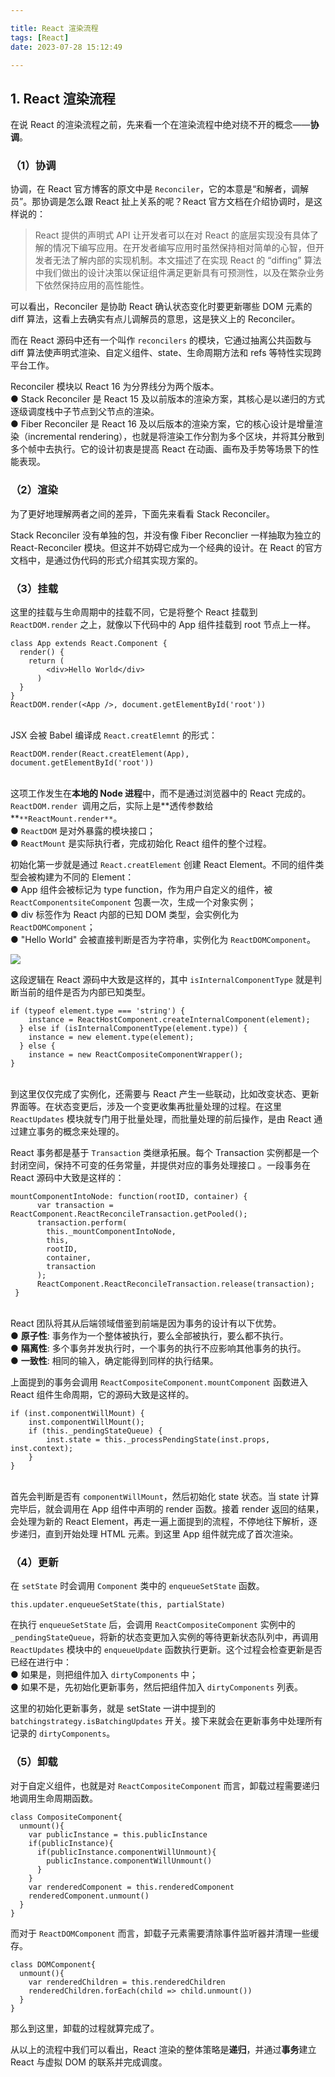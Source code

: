 ```yaml
---

title: React 渲染流程
tags: [React]
date: 2023-07-28 15:12:49

---
```


<meta name="referrer" content="no-referrer" />

<a name="WjTXE"></a>

## 1. React 渲染流程

在说 React 的渲染流程之前，先来看一个在渲染流程中绝对绕不开的概念——**协调**。

<a name="fab8p"></a>

### （1）协调

协调，在 React 官方博客的原文中是 `Reconciler`，它的本意是“和解者，调解员”。那协调是怎么跟 React 扯上关系的呢？React 官方文档在介绍协调时，是这样说的：

> React 提供的声明式 API 让开发者可以在对 React 的底层实现没有具体了解的情况下编写应用。在开发者编写应用时虽然保持相对简单的心智，但开发者无法了解内部的实现机制。本文描述了在实现 React 的 “diffing” 算法中我们做出的设计决策以保证组件满足更新具有可预测性，以及在繁杂业务下依然保持应用的高性能性。

可以看出，Reconciler 是协助 React 确认状态变化时要更新哪些 DOM 元素的 diff 算法，这看上去确实有点儿调解员的意思，这是狭义上的 Reconciler。

而在 React 源码中还有一个叫作 `reconcilers` 的模块，它通过抽离公共函数与 diff 算法使声明式渲染、自定义组件、state、生命周期方法和 refs 等特性实现跨平台工作。

Reconciler 模块以 React 16 为分界线分为两个版本。<br />● Stack Reconciler 是 React 15 及以前版本的渲染方案，其核心是以递归的方式逐级调度栈中子节点到父节点的渲染。<br />● Fiber Reconciler 是 React 16 及以后版本的渲染方案，它的核心设计是增量渲染（incremental rendering），也就是将渲染工作分割为多个区块，并将其分散到多个帧中去执行。它的设计初衷是提高 React 在动画、画布及手势等场景下的性能表现。

<a name="ELQTw"></a>

### （2）渲染

为了更好地理解两者之间的差异，下面先来看看 Stack Reconciler。

Stack Reconciler 没有单独的包，并没有像 Fiber Reconclier 一样抽取为独立的 React-Reconciler 模块。但这并不妨碍它成为一个经典的设计。在 React 的官方文档中，是通过伪代码的形式介绍其实现方案的。

<a name="la8v3"></a>

### （3）挂载

这里的挂载与生命周期中的挂载不同，它是将整个 React 挂载到 `ReactDOM.render` 之上，就像以下代码中的 App 组件挂载到 root 节点上一样。

```tsx
class App extends React.Component {
  render() {
    return (
        <div>Hello World</div>
      )
  }
}
ReactDOM.render(<App />, document.getElementById('root'))
```

<br />JSX 会被 Babel 编译成 `React.creatElemnt` 的形式：

```tsx
ReactDOM.render(React.creatElement(App), document.getElementById('root'))
```

<br />这项工作发生在**本地的 Node 进程**中，而不是通过浏览器中的 React 完成的。`ReactDOM.render `调用之后，实际上是**透传参数给 **`**ReactMount.render**`。<br />● `ReactDOM` 是对外暴露的模块接口；<br />● `ReactMount` 是实际执行者，完成初始化 React 组件的整个过程。

初始化第一步就是通过 `React.creatElement` 创建 React Element。不同的组件类型会被构建为不同的 Element：<br />● App 组件会被标记为 type function，作为用户自定义的组件，被 `ReactComponentsiteComponent` 包裹一次，生成一个对象实例；<br />● div 标签作为 React 内部的已知 DOM 类型，会实例化为 `ReactDOMComponent`；<br />● "Hello World" 会被直接判断是否为字符串，实例化为 `ReactDOMComponent`。

![](https://cdn.nlark.com/yuque/0/2021/png/1500604/1612866003096-c86d7836-73f3-439e-b718-3cbe1e94605e.png)

这段逻辑在 React 源码中大致是这样的，其中 `isInternalComponentType` 就是判断当前的组件是否为内部已知类型。

```tsx
if (typeof element.type === 'string') {
    instance = ReactHostComponent.createInternalComponent(element);
  } else if (isInternalComponentType(element.type)) {
    instance = new element.type(element);
  } else {
    instance = new ReactCompositeComponentWrapper();
}
```

<br />到这里仅仅完成了实例化，还需要与 React 产生一些联动，比如改变状态、更新界面等。在状态变更后，涉及一个变更收集再批量处理的过程。在这里 `ReactUpdates` 模块就专门用于批量处理，而批量处理的前后操作，是由 React 通过建立事务的概念来处理的。

React 事务都是基于 `Transaction` 类继承拓展。每个 Transaction 实例都是一个封闭空间，保持不可变的任务常量，并提供对应的事务处理接口 。一段事务在 React 源码中大致是这样的：

```tsx
mountComponentIntoNode: function(rootID, container) {
      var transaction = ReactComponent.ReactReconcileTransaction.getPooled();
      transaction.perform(
        this._mountComponentIntoNode,
        this,
        rootID,
        container,
        transaction
      );
      ReactComponent.ReactReconcileTransaction.release(transaction);
 }
```

<br />React 团队将其从后端领域借鉴到前端是因为事务的设计有以下优势。<br />● **原子性**: 事务作为一个整体被执行，要么全部被执行，要么都不执行。<br />● **隔离性**: 多个事务并发执行时，一个事务的执行不应影响其他事务的执行。<br />● **一致性**: 相同的输入，确定能得到同样的执行结果。

上面提到的事务会调用 `ReactCompositeComponent.mountComponent` 函数进入 React 组件生命周期，它的源码大致是这样的。

```tsx
if (inst.componentWillMount) {
    inst.componentWillMount();
    if (this._pendingStateQueue) {
        inst.state = this._processPendingState(inst.props, inst.context);
    }
}
```

<br />首先会判断是否有 `componentWillMount`，然后初始化 state 状态。当 state 计算完毕后，就会调用在 App 组件中声明的 render 函数。接着 render 返回的结果，会处理为新的 React Element，再走一遍上面提到的流程，不停地往下解析，逐步递归，直到开始处理 HTML 元素。到这里 App 组件就完成了首次渲染。

<a name="soBQm"></a>

### （4）更新

在 `setState` 时会调用 `Component` 类中的 `enqueueSetState` 函数。

```tsx
this.updater.enqueueSetState(this, partialState)
```

在执行 `enqueueSetState` 后，会调用 `ReactCompositeComponent` 实例中的`_pendingStateQueue`，将新的状态变更加入实例的等待更新状态队列中，再调用`ReactUpdates` 模块中的 `enqueueUpdate` 函数执行更新。这个过程会检查更新是否已经在进行中：<br />● 如果是，则把组件加入 `dirtyComponents` 中；<br />● 如果不是，先初始化更新事务，然后把组件加入 `dirtyComponents` 列表。

这里的初始化更新事务，就是 setState 一讲中提到的 `batchingstrategy.isBatchingUpdates` 开关。接下来就会在更新事务中处理所有记录的 `dirtyComponents`。

<a name="YXRbL"></a>

### （5）卸载

对于自定义组件，也就是对 `ReactCompositeComponent` 而言，卸载过程需要递归地调用生命周期函数。

```tsx
class CompositeComponent{
  unmount(){
    var publicInstance = this.publicInstance
    if(publicInstance){
      if(publicInstance.componentWillUnmount){
        publicInstance.componentWillUnmount()
      }
    }
    var renderedComponent = this.renderedComponent
    renderedComponent.unmount()
  }
}
```

而对于 `ReactDOMComponent` 而言，卸载子元素需要清除事件监听器并清理一些缓存。

```tsx
class DOMComponent{
  unmount(){
    var renderedChildren = this.renderedChildren
    renderedChildren.forEach(child => child.unmount())
  }
}
```

那么到这里，卸载的过程就算完成了。

从以上的流程中我们可以看出，React 渲染的整体策略是**递归**，并通过**事务**建立 React 与虚拟 DOM 的联系并完成调度。
